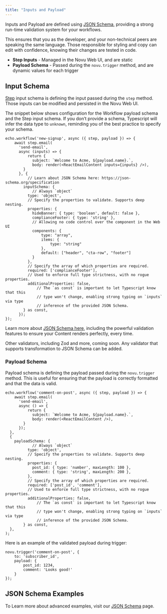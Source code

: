 ```yaml
---
title: "Inputs and Payload"
---
```


Inputs and Payload are defined using [JSON Schema](/echo/recipes/json-schema), providing a strong run-time validation system for your workflows.

This ensures that you as the developer, and your non-technical peers are speaking the same language. Those  responsible for styling and copy can edit with confidence, knowing their changes are tested in code.

- **Step Inputs** - Managed in the Novu Web UI, and are static
- **Payload Schema** - Passed during the `novu.trigger` method, and are dynamic values for each trigger

## Input Schema
[Step](/echo/concepts/steps) input schema is defining the input passed during the `step` method. Those inputs can be modified and persisted in the Novu Web UI.

The snippet below shows configuration for the Workflow payload schema and the Step input schema. If you don’t provide a schema, Typescript will infer the data type to `unknown`, reminding you of the best practice to specify your schema.

```tsx
echo.workflow('new-signup', async ({ step, payload }) => {
    await step.email(
      'send-email',
      async (inputs) => {
          return {
            subject: `Welcome to Acme, ${payload.name}.`,
            body: render(<ReactEmailContent inputs={inputs} />),
        }
      }, {
	      // Learn about JSON Schema here: https://json-schema.org/specification
        inputSchema: {
	        // Always `object`
          type: 'object',
          // Specify the properties to validate. Supports deep nesting.
          properties: {
            hideBanner: { type: 'boolean', default: false },
            complianceFooter: { type: 'string' },
            // Allowing no code control over the component in the Web UI
            components: {
                type: "array",
                items: {
                    type: "string"
                },
                default: ["header", "cta-row", "footer"]
            }
          },
          // Specify the array of which properties are required.
          required: ['complianceFooter'],
          // Used to enforce full type strictness, with no rogue properties.
          additionalProperties: false,
		      // The `as const` is important to let Typescript know that this
		      // type won't change, enabling strong typing on `inputs` via type
		      // inference of the provided JSON Schema.
        } as const,
      });
});
```

Learn more about [JSON Schema here](https://json-schema.org/specification), including the powerful validation features to ensure your Content renders perfectly, every time.

<Note>
    Other validators, including Zod and more, coming soon.
    Any validator that supports transformation to JSON Schema can be added.
</Note>


### Payload Schema

Payload schema is defining the payload passed during the `novu.trigger` method. This is useful for ensuring that the payload is correctly formatted and that the data is valid.


```tsx
echo.workflow('comment-on-post', async ({ step, payload }) => {
    await step.email(
      'send-email',
      async () => {
          return {
            subject: `Welcome to Acme, ${payload.name}.`,
            body: render(<ReactEmailContent />),
        }
      });
  },
  {
    payloadSchema: {
            // Always `object`
          type: 'object',
          // Specify the properties to validate. Supports deep nesting.
          properties: {
            post_id: { type: 'number', maxLength: 100 },
            comment: { type: 'string', maxLength: 200 },
          },
          // Specify the array of which properties are required.
          required: ['post_id', 'comment'],
          // Used to enforce full type strictness, with no rogue properties.
          additionalProperties: false,
		      // The `as const` is important to let Typescript know that this
		      // type won't change, enabling strong typing on `inputs` via type
		      // inference of the provided JSON Schema.
        } as const,
  },
);
```

Here is an example of the validated payload during trigger:
```tsx
novu.trigger('comment-on-post', {
    to: 'subscriber_id',
    payload: {
        post_id: 1234,
        comment: 'Looks good!'
    }
});
```

## JSON Schema Examples

To Learn more about advanced examples, visit our [JSON Schema](/echo/recipes/json-schema) page.
